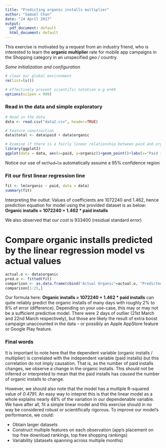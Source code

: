 ```yaml
---
title: "Predicting organic installs multiplier"
author: "Samuel Chan"
date: "24 April 2017"
output:
  pdf_document: default
  html_document: default
---
```


This exercise is motivated by a request from an industry friend, who is interested to learn the **organic multiplier** rate for mobile app campaigns in the Shopping category in an unspecified geo / country. 

*Some initialization and configuration*
```r
# clear our global environment
rm(list=ls())

# effectively prevent scientific notation e.g e+04
options(scipen = 999)
```

### Read in the data and simple exploratory
```r
# Read in the data
data <- read.csv("data2.csv", header=TRUE)

# Feature construction
data$total <- data$paid + data$organic

# Examine if there is a fairly linear relationship between paid and organic
library(ggplot2)
ggplot(data = data, aes(x=paid, y=organic))+geom_point()+labs(x="Paid installs", y="Organic Installs", main="Paid vs Organic installs")+geom_smooth(method=lm)
```
Notice our use of `method=lm` automatically assume a 95% confidence region


### Fit our first linear regression line
```r
fit <- lm(organic ~ paid, data = data)
summary(fit)
```
Interpreting the outlut: Values of coefficients are 1072240 and 1.462, hence prediction equation for model using the provided dataset is as below:
**Organic installs = 1072240 + 1.462 * paid installs**

We also observed that our _cost_ is 933400 (residual standard error)

# Compare organic installs predicted by the linear regression model vs actual values
```r
actual.o <- data$organic
pred.o <- fitted(fit)
comparison <- as.data.frame(cbind("Actual Organic"=actual.o, "Predicted Organic" = pred.o, "Difference (%)" = round(sqrt((actual.o-pred.o)^2)/actual.o*100, 2)))
comparison[1:25,]
```
Our formula here: **Organic installs = 1072240 + 1.462 * paid installs** can quite reliably predict the organic installs of many days with roughly 2% to 8% of error (difference). Depending on your use-case, this may or may not be a sufficient predictive model. There were 2 days of outlier (21st March and 22nd March respectively), but those are likely the result of extra boost campaign unaccounted in the data -- or possibly an Apple AppStore feature or Google Play feature.


### Final words
It is important to note here that the dependent variable (organic installs / multiplier) is correlated with the independent variable (paid installs) but this correlation do not imply causation. That is, as the number of paid installs changes, we observe a change in the organic installs. This should not be inferred or interpreted to mean that the paid installs has _caused_ the number of organic installs to change.

However, we should also note that the model has a multiple R-squared value of *0.4791*. An easy way to intepret this is that the linear model as a whole explains nearly 48% of the variation in our dependenable variable. We have after all, fit a simple linear model and this exercise should in no way be considered robust or scientifically rigorous. To improve our model's performance, we could:

- Obtain larger datasets  
- Construct multiple features on each observation (app's placement on top free download rankings, top free shopping rankings)
- Variability (datasets spanning across multiple months)  





